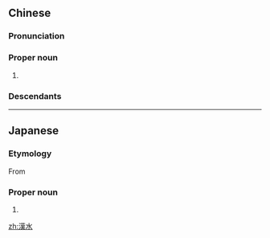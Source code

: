 {{also|汉水}}
==Chinese==
{{zh-forms|s=汉水}}
{{wikipedia|lang=yue}}

===Pronunciation===
{{zh-pron
|m=Hànshuǐ
|c=hon3 seoi2
|cat=pn
}}

===Proper noun===
{{zh-propn}}

# {{zh-alt-name|漢江}}

===Descendants===
{{cjkv||s=漢%水|^かん%すい}}

{{zh-cat|Rivers|China}}

----

==Japanese==
{{ja-kanjitab|yomi=o|かん|すい}}

===Etymology===
From {{der|ja|zh|sort=かんすい|漢水}}

===Proper noun===
{{ja-pos|proper|かんすい}}

# {{synonym of|lang=ja|漢江}}

{{C|ja|Rivers|China}}
[[zh:漢水]]